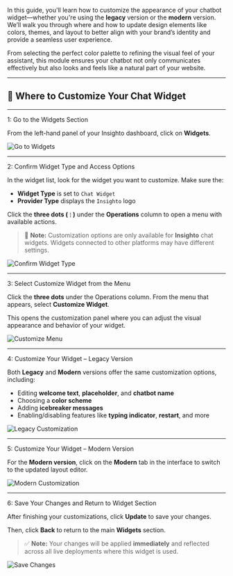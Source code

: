 
In this guide, you'll learn how to customize the appearance of your chatbot widget—whether you're using the **legacy** version or the **modern** version. We’ll walk you through where and how to update design elements like colors, themes, and layout to better align with your brand’s identity and provide a seamless user experience.

From selecting the perfect color palette to refining the visual feel of your assistant, this module ensures your chatbot not only communicates effectively but also looks and feels like a natural part of your website.

---

## 📍 Where to Customize Your Chat Widget



---

1: Go to the Widgets Section

From the left-hand panel of your Insighto dashboard, click on **Widgets**.

![Go to Widgets](images/cc/CC1.png)

---

2: Confirm Widget Type and Access Options

In the widget list, look for the widget you want to customize. Make sure the:

- **Widget Type** is set to `Chat Widget`
- **Provider Type** displays the `Insighto` logo

Click the **three dots (`⋮`)** under the **Operations** column to open a menu with available actions.

> 📝 **Note:** Customization options are only available for **Insighto** chat widgets. Widgets connected to other platforms may have different settings.

![Confirm Widget Type](images/cc/CC2.png)

---

3: Select Customize Widget from the Menu

Click the **three dots** under the Operations column. From the menu that appears, select **Customize Widget**.

This opens the customization panel where you can adjust the visual appearance and behavior of your widget.

![Customize Menu](images/cc/CC3.png)

---

4: Customize Your Widget – Legacy Version

Both **Legacy** and **Modern** versions offer the same customization options, including:

- Editing **welcome text**, **placeholder**, and **chatbot name**
- Choosing a **color scheme**
- Adding **icebreaker messages**
- Enabling/disabling features like **typing indicator**, **restart**, and more

![Legacy Customization](images/cc/CC4.png)

---

5: Customize Your Widget – Modern Version

For the **Modern version**, click on the **Modern** tab in the interface to switch to the updated layout editor.

![Modern Customization](images/cc/CC5.png)

---

6: Save Your Changes and Return to Widget Section

After finishing your customizations, click **Update** to save your changes.

Then, click **Back** to return to the main **Widgets** section.

> ✅ **Note:** Your changes will be applied **immediately** and reflected across all live deployments where this widget is used.

![Save Changes](images/cc/CC6.png)
